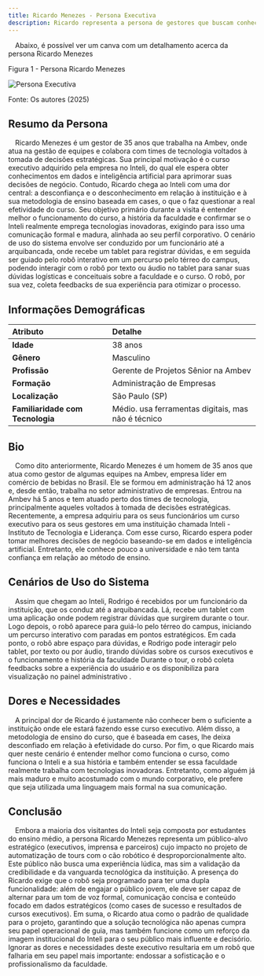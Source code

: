 ```yaml
---
title: Ricardo Menezes - Persona Executiva
description: Ricardo representa a persona de gestores que buscam conhecer mais sobre os cursos executivos do Inteli. A sua empresa contratou um plano para que ele e outros colegas fizessem o "curso exec", porém ele não sente muita confiança pois não conhece a instituição.
---
```


&emsp;Abaixo, é possível ver um canva com um detalhamento acerca da persona Ricardo Menezes

<p style={{ textAlign: "center" }}>Figura 1 - Persona Ricardo Menezes </p>

![Persona Executiva](./imgs/persona-executiva.png)

<p style={{ textAlign: "center" }}>Fonte: Os autores (2025)</p>

## Resumo da Persona

&emsp;Ricardo Menezes é um gestor de 35 anos que trabalha na Ambev, onde atua na gestão de equipes e colabora com times de tecnologia voltados à tomada de decisões estratégicas. Sua principal motivação é o curso executivo adquirido pela empresa no Inteli, do qual ele espera obter conhecimentos em dados e inteligência artificial para aprimorar suas decisões de negócio. Contudo, Ricardo chega ao Inteli com uma dor central: a desconfiança e o desconhecimento em relação à instituição e à sua metodologia de ensino baseada em cases, o que o faz questionar a real efetividade do curso. Seu objetivo primário durante a visita é entender melhor o funcionamento do curso, a história da faculdade e confirmar se o Inteli realmente emprega tecnologias inovadoras, exigindo para isso uma comunicação formal e madura, alinhada ao seu perfil corporativo. O cenário de uso do sistema envolve ser conduzido por um funcionário até a arquibancada, onde recebe um tablet para registrar dúvidas, e em seguida ser guiado pelo robô interativo em um percurso pelo térreo do campus, podendo interagir com o robô por texto ou áudio no tablet para sanar suas dúvidas logísticas e conceituais sobre a faculdade e o curso. O robô, por sua vez, coleta feedbacks de sua experiência para otimizar o processo.

## Informações Demográficas

| Atributo                         | Detalhe                                            |
| :------------------------------- | :------------------------------------------------- |
| **Idade**                        | 38 anos                                            |
| **Gênero**                       | Masculino                                          |
| **Profissão**                    | Gerente de Projetos Sênior na Ambev                |
| **Formação**                     | Administração de Empresas                          |
| **Localização**                  | São Paulo (SP)                                     |
| **Familiaridade com Tecnologia** | Médio. usa ferramentas digitais, mas não é técnico |

## Bio

&emsp;Como dito anteriormente, Ricardo Menezes é um homem de 35 anos que atua como gestor de algumas equipes na Ambev, empresa líder em comércio de bebidas no Brasil. Ele se formou em administração há 12 anos e, desde então, trabalha no setor administrativo de empresas. Entrou na Ambev há 5 anos e tem atuado perto dos times de tecnologia, principalmente aqueles voltados à tomada de decisões estratégicas.
Recentemente, a empresa adquiriu para os seus funcionários um curso executivo para os seus gestores em uma instituição chamada Inteli - Instituto de Tecnologia e Liderança. Com esse curso, Ricardo espera poder tomar melhores decisões de negócio baseando-se em dados e inteligência artificial. Entretanto, ele conhece pouco a universidade e não tem tanta confiança em relação ao método de ensino.

## Cenários de Uso do Sistema

&emsp;Assim que chegam ao Inteli, Rodrigo é recebidos por um funcionário da instituição, que os conduz até a arquibancada. Lá, recebe um tablet com uma aplicação onde podem registrar dúvidas que surgirem durante o tour. Logo depois, o robô aparece para guiá-lo pelo térreo do campus, iniciando um percurso interativo com paradas em pontos estratégicos.
Em cada ponto, o robô abre espaço para dúvidas, e Rodrigo pode interagir pelo tablet, por texto ou por áudio, tirando dúvidas sobre os cursos executivos e o funcionamento e história da faculdade
Durante o tour, o robô coleta feedbacks sobre a experiência do usuário e os disponibiliza para visualização no painel administrativo .

## Dores e Necessidades

&emsp;A principal dor de Ricardo é justamente não conhecer bem o suficiente a instituição onde ele estará fazendo esse curso executivo. Além disso, a metodologia de ensino do curso, que é baseada em cases, lhe deixa desconfiado em relação à efetividade do curso. Por fim, o que Ricardo mais quer neste cenário é entender melhor como funciona o curso, como funciona o Inteli e a sua história e também entender se essa faculdade realmente trabalha com tecnologias inovadoras. Entretanto, como alguém já mais maduro e muito acostumado com o mundo corporativo, ele prefere que seja utilizada uma linguagem mais formal na sua comunicação.

## Conclusão

&emsp;Embora a maioria dos visitantes do Inteli seja composta por estudantes do ensino médio, a persona Ricardo Menezes representa um público-alvo estratégico (executivos, imprensa e parceiros) cujo impacto no projeto de automatização de tours com o cão robótico é desproporcionalmente alto. Este público não busca uma experiência lúdica, mas sim a validação da credibilidade e da vanguarda tecnológica da instituição. A presença do Ricardo exige que o robô seja programado para ter uma dupla funcionalidade: além de engajar o público jovem, ele deve ser capaz de alternar para um tom de voz formal, comunicação concisa e conteúdo focado em dados estratégicos (como cases de sucesso e resultados de cursos executivos). Em suma, o Ricardo atua como o padrão de qualidade para o projeto, garantindo que a solução tecnológica não apenas cumpra seu papel operacional de guia, mas também funcione como um reforço da imagem institucional do Inteli para o seu público mais influente e decisório. Ignorar as dores e necessidades deste executivo resultaria em um robô que falharia em seu papel mais importante: endossar a sofisticação e o profissionalismo da faculdade.
